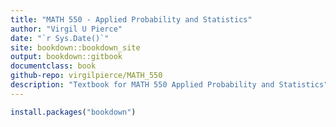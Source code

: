 ```yaml
---
title: "MATH 550 - Applied Probability and Statistics"
author: "Virgil U Pierce"
date: "`r Sys.Date()`"
site: bookdown::bookdown_site
output: bookdown::gitbook
documentclass: book
github-repo: virgilpierce/MATH_550
description: "Textbook for MATH 550 Applied Probability and Statistics"
---
```


```r
install.packages("bookdown")
```

